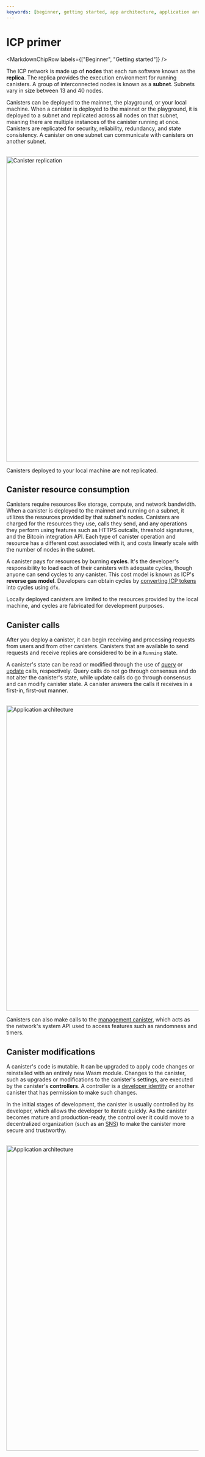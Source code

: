 ```yaml
---
keywords: [beginner, getting started, app architecture, application architecture, how it works, how apps work, how canisters work, how canisters communicate, canister smart contracts]
---
```



# ICP primer

<MarkdownChipRow labels={["Beginner", "Getting started"]} />

The ICP network is made up of **nodes** that each run software known as the **replica**. The replica provides the execution environment for running <GlossaryTooltip>canisters</GlossaryTooltip>. A group of interconnected nodes is known as a **subnet**. Subnets vary in size between 13 and 40 nodes.

Canisters can be deployed to the mainnet, the playground, or your local machine. When a canister is deployed to the mainnet or the playground, it is deployed to a subnet and replicated across all nodes on that subnet, meaning there are multiple instances of the canister running at once. Canisters are replicated for security, reliability, redundancy, and state consistency. A canister on one subnet can communicate with canisters on another subnet.

<div class="text--center">
  <img
    src={useBaseUrl("/img/docs/icp-primer.png")}
    alt="Canister replication"
    width="800"
  />
</div>

Canisters deployed to your local machine are not replicated.

## Canister resource consumption

Canisters require resources like storage, compute, and network bandwidth. When a canister is deployed to the mainnet and running on a subnet, it utilizes the resources provided by that subnet's nodes. Canisters are charged for the resources they use, calls they send, and any operations they perform using features such as HTTPS outcalls, threshold signatures, and the Bitcoin integration API. Each type of canister operation and resource has a different cost associated with it, and costs linearly scale with the number of nodes in the subnet.

A canister pays for resources by burning **cycles**. It's the developer's responsibility to load each of their canisters with adequate cycles, though anyone can send cycles to any canister. This cost model is known as ICP's **reverse gas model**. Developers can obtain cycles by [converting ICP tokens](tokens-and-cycles.mdx) into cycles using `dfx`.

Locally deployed canisters are limited to the resources provided by the local machine, and cycles are fabricated for development purposes.

## Canister calls

After you deploy a canister, it can begin receiving and processing requests from users and from other canisters. Canisters that are available to send requests and receive replies are considered to be in a `Running` state.

A canister's state can be read or modified through the use of [query](/docs/building-apps/interact-with-canisters/query-calls) or [update](/docs/building-apps/interact-with-canisters/update-calls) calls, respectively. Query calls do not go through consensus and do not alter the canister's state, while update calls do go through consensus and can modify canister state. A canister answers the calls it receives in a first-in, first-out manner.

<div class="text--center">
  <img
    src={useBaseUrl("/img/docs/call-canister.png")}
    alt="Application architecture"
    width="800"
  />
</div>

Canisters can also make calls to the [management canister](/docs/references/system-canisters/management-canister), which acts as the network's system API used to access features such as randomness and timers.

## Canister modifications

A canister's code is mutable. It can be upgraded to apply code changes or reinstalled with an entirely new Wasm module. Changes to the canister, such as upgrades or modifications to the canister's settings, are executed by the canister's **controllers**. A controller is a [developer identity](/docs/building-apps/getting-started/identities) or another canister that has permission to make such changes.

In the initial stages of development, the canister is usually controlled by its developer, which allows the developer to iterate quickly. As the canister becomes mature and production-ready, the control over it could move to a decentralized organization (such as an [SNS](/docs/building-apps/governing-apps/overview)) to make the canister more secure and trustworthy.

<div class="text--center">
  <img
    src={useBaseUrl("/img/docs/manage-canister.png")}
    alt="Application architecture"
    width="800"
  />
</div>
